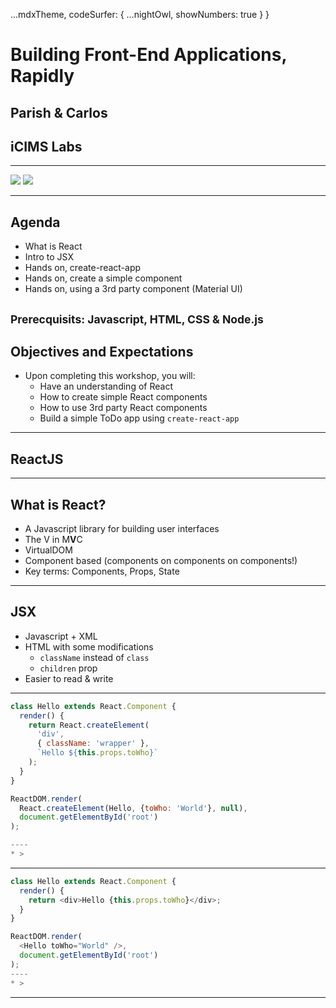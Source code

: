 
  ...mdxTheme,
  codeSurfer: {
    ...nightOwl,
    showNumbers: true
  }
}

<Head>
  <title>iCIMS - Building Front-End Applications, Rapidly</title>
</Head>


# Building Front-End Applications, Rapidly
## Parish & Carlos
## iCIMS Labs

---


<img src="https://render.bitstrips.com/v2/cpanel/abc63329-c482-413d-adb0-1119243878a9-759c69da-b3bd-4af6-bd4b-23eceee9c279-v1.png?transparent=1&palette=1" />

<img src="https://render.bitstrips.com/v2/cpanel/abc63329-c482-413d-adb0-1119243878a9-759c69da-b3bd-4af6-bd4b-23eceee9c279-v1.png?transparent=1&palette=1" />

---

## Agenda

- What is React
- Intro to JSX
- Hands on, create-react-app 
- Hands on, create a simple component
- Hands on, using a 3rd party component (Material UI)

<small>Prerecquisits: Javascript, HTML, CSS &amp; Node.js</small>
---

## Objectives and Expectations

- Upon completing this workshop, you will:
  - Have an understanding of React
  - How to create simple React components
  - How to use 3rd party React components
  - Build a simple ToDo app using `create-react-app`

---


## ReactJS

---

## What is React?

- A Javascript library for building user interfaces
- The V in M**V**C
- VirtualDOM
- Component based (components on components on components!)
- Key terms: Components, Props, State

---

## JSX

- Javascript + XML
- HTML with some modifications
  - `className` instead of `class`
  - `children` prop
- Easier to read &amp; write

---

```javascript Using Javascript
class Hello extends React.Component {
  render() {
    return React.createElement(
      'div',
      { className: 'wrapper' },
      `Hello ${this.props.toWho}`
    );
  }
}

ReactDOM.render(
  React.createElement(Hello, {toWho: 'World'}, null),
  document.getElementById('root')
);

----
* > 
```

---

```javascript With JSX
class Hello extends React.Component {
  render() {
    return <div>Hello {this.props.toWho}</div>;
  }
}

ReactDOM.render(
  <Hello toWho="World" />,
  document.getElementById('root')
);
----
* > 
```
---

